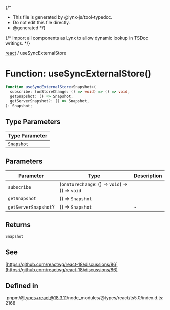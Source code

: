 {/*
* This file is generated by @lynx-js/tool-typedoc.
* Do not edit this file directly.
* @generated
*/}

{/* Import all components as Lynx to allow dynamic lookup in TSDoc writings. */}

[react](/api/react/index.mdx) / useSyncExternalStore

# Function: useSyncExternalStore()

```ts
function useSyncExternalStore<Snapshot>(
  subscribe: (onStoreChange: () => void) => () => void,
  getSnapshot: () => Snapshot,
  getServerSnapshot?: () => Snapshot,
): Snapshot;
```

## Type Parameters

| Type Parameter |
| -------------- |
| `Snapshot`     |

## Parameters

| Parameter            | Type                                            | Description |
| -------------------- | ----------------------------------------------- | ----------- |
| `subscribe`          | (`onStoreChange`: () => `void`) => () => `void` |             |
| `getSnapshot`        | () => `Snapshot`                                |             |
| `getServerSnapshot`? | () => `Snapshot`                                | -           |

## Returns

`Snapshot`

## See

[https://github.com/reactwg/react-18/discussions/86](https://github.com/reactwg/react-18/discussions/86)

## Defined in

.pnpm/@types+react@18.3.11/node_modules/@types/react/ts5.0/index.d.ts:2168

